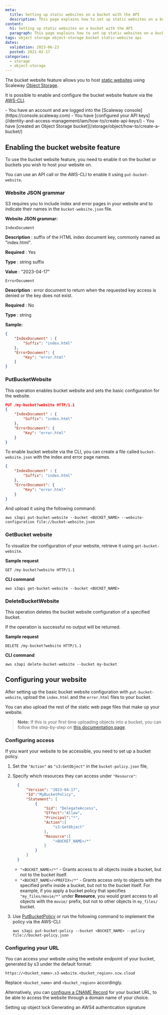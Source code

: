```yaml
---
meta:
  title: Setting up static websites on a bucket with the API
  description: This page explains how to set up static websites on a bucket with the API.
content:
  h1: Setting up static websites on a bucket with the API
  paragraph: This page explains how to set up static websites on a bucket with the API.
tags: object storage object-storage bucket static-website api
dates:
  validation: 2023-06-23
  posted: 2021-02-17
categories:
  - storage
  - object-storage
---
```


The bucket website feature allows you to host [static websites](https://en.wikipedia.org/wiki/Static_web_page) using Scaleway [Object Storage](https://www.scaleway.com/en/object-storage/).

It is possible to enable and configure the bucket website feature via the [AWS-CLI](/storage/object/api-cli/object-storage-aws-cli).

<Macro id="iam-requirements" />

<Message type="requirement">
  - You have an account and are logged into the [Scaleway console](https://console.scaleway.com)
  - You have [configured your API keys](/identity-and-access-management/iam/how-to/create-api-keys/)
  - You have [created an Object Storage bucket](/storage/object/how-to/create-a-bucket/)
</Message>

## Enabling the bucket website feature

To use the bucket website feature, you need to enable it on the bucket or buckets you wish to host your website on.

You can use an API call or the AWS-CLI to enable it using `put-bucket-website`.

### Website JSON grammar

S3 requires you to include index and error pages in your website and to indicate their names in the `bucket-website.json` file.

**Website JSON grammar:**

`IndexDocument`

**Description**
: suffix of the HTML index document key, commonly named as "index.html".

**Required**
: Yes

**Type**
: string suffix

**Value**
: "2023-04-17"

`ErrorDocument`

**Description**
: error document to return when the requested key access is denied or the key does not exist.

**Required**
: No

**Type**
: string

**Sample:**
```json
{
    "IndexDocument" : {
        "Suffix": "index.html"
    },
    "ErrorDocument": {
        "Key": "error.html"
    }
}
```
### PutBucketWebsite

This operation enables bucket website and sets the basic configuration for the website.

```json
PUT /my-bucket?website HTTP/1.1
{
    "IndexDocument" : {
        "Suffix": "index.html"
    },
    "ErrorDocument": {
        "Key": "error.html"
    }
}
```
To enable bucket website via the CLI, you can create a file called `bucket-website.json` with the index and error page names.

```json
{
    "IndexDocument" : {
        "Suffix": "index.html"
    },
    "ErrorDocument": {
        "Key": "error.html"
    }
}
```
And upload it using the following command:

```
aws s3api put-bucket-website --bucket <BUCKET_NAME> --website-configuration file://bucket-website.json
```

### GetBucket website

To visualize the configuration of your website, retrieve it using `get-bucket-website`.

**Sample request**
```
GET /my-bucket?website HTTP/1.1
```
**CLI command**
```
aws s3api get-bucket-website --bucket <BUCKET_NAME>
```
### DeleteBucketWebsite

This operation deletes the bucket website configuration of a specified bucket.

<Message type="note">
  If the operation is successful no output will be returned.
</Message>

**Sample request**
```
DELETE /my-bucket?website HTTP/1.1
```
**CLI command**
```
aws s3api delete-bucket-website --bucket my-bucket
```
## Configuring your website

After setting up the basic bucket website configuration with `put-bucket-website`, upload the `index.html` and the `error.html` files to your bucket.

You can also upload the rest of the static web page files that make up your website.

>**Note:** If this is your first time uploading objects into a bucket, you can follow the step-by-step on [this documentation page](/storage/object/how-to/upload-files-into-a-bucket/).

### Configuring access

If you want your website to be accessible, you need to set up a bucket policy.

1. Set the `"Action"` as `"s3:GetObject"` in the `bucket-policy.json` file,
2. Specify which resources they can access under `"Resource"`:
    ```json
      {
          "Version": "2023-04-17",
          "Id":"MyBucketPolicy",
          "Statement": [
              {
                  "Sid": "DelegateAccess",
                  "Effect":"Allow",
                  "Principal":"*",
                  "Action":[
                      "s3:GetObject"
                  ],
                  "Resource":[
                      "<BUCKET_NAME>/*"
                  ]
              }
          ]
      }
      ```

    - `"<BUCKET_NAME>/*"` - Grants access to all objects inside a bucket, but not to the bucket itself.
    - `"<BUCKET_NAME>/<PREFIX>/*"` - Grants access only to objects with the specified prefix inside a bucket, but not to the bucket itself. For example, if you apply a bucket policy that specifies `"my_files/movie/*"` under **Resource**, you would grant access to all objects with the `movie/` prefix, but not to other objects in `my_files/` bucket.
3. Use [PutBucketPolicy](/storage/object/api-cli/bucket-operations/#put-bucket-policy) or run the following command to implement the policy via the AWS-CLI:
    ```
    aws s3api put-bucket-policy --bucket <BUCKET_NAME> --policy file://bucket-policy.json
    ```

### Configuring your URL

You can access your website using the website endpoint of your bucket, generated by s3 under the default format:

`https://<bucket_name>.s3-website.<bucket_region>.scw.cloud`

Replace `<bucket_name>` and `<bucket_region>` accordingly.

Alternatively, you can [configure a CNAME Record](/tutorials/s3-customize-url-cname/) for your bucket URL, to be able to access the website through a domain name of your choice.


<Navigation title="See Also">
  <PreviousButton to="/storage/object/api-cli/object-lock/">Setting up object lock</PreviousButton>
  <NextButton to="/storage/object/api-cli/generate-aws4-auth-signature/">Generating an AWS4 authentication signature</NextButton>
</Navigation>
